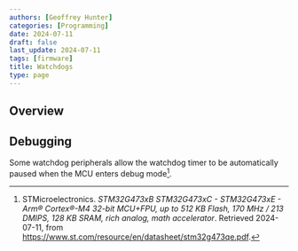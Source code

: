 ```yaml
---
authors: [Geoffrey Hunter]
categories: [Programming]
date: 2024-07-11
draft: false
last_update: 2024-07-11
tags: [firmware]
title: Watchdogs
type: page
---
```


<WarningIsNotes />

## Overview

## Debugging

Some watchdog peripherals allow the watchdog timer to be automatically paused when the MCU enters debug mode[^st-stm32g473-mcu-ds].

[^st-stm32g473-mcu-ds]: STMicroelectronics. _STM32G473xB STM32G473xC - STM32G473xE - Arm® Cortex®-M4 32-bit MCU+FPU, up to 512 KB Flash, 170 MHz / 213 DMIPS, 128 KB SRAM, rich analog, math accelerator_. Retrieved 2024-07-11, from https://www.st.com/resource/en/datasheet/stm32g473qe.pdf.